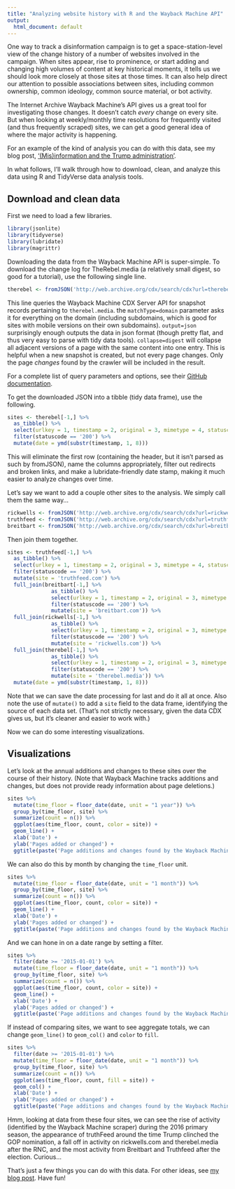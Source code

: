 ```yaml
---
title: "Analyzing website history with R and the Wayback Machine API"
output:
  html_document: default
---
```


One way to track a disinformation campaign is to get a space-station-level view of the change history of a number of websites involved in the campaign. When sites appear, rise to prominence, or start adding and changing high volumes of content at key historical moments, it tells us we should look more closely at those sites at those times. It can also help direct our attention to possible associations between sites, including common ownership, common ideology, common source material, or bot activity.

The Internet Archive Wayback Machine's API gives us a great tool for investigating those changes. It doesn't catch *every* change on every site. But when looking at weekly/monthly time resolutions for frequently visited (and thus frequently scraped) sites, we can get a good general idea of where the major activity is happening.

For an example of the kind of analysis you can do with this data, see my blog post, ['(Mis)information and the Trump administration'](http://pushpullfork.com/2017/02/misinformation-trump-administration/). 

In what follows, I'll walk through how to download, clean, and analyze this data using R and TidyVerse data analysis tools.

## Download and clean data

First we need to load a few libraries.

```r
library(jsonlite)
library(tidyverse)
library(lubridate)
library(magrittr)
```

Downloading the data from the Wayback Machine API is super-simple. To download the change log for TheRebel.media (a relatively small digest, so good for a tutorial), use the following single line.

```r
therebel <- fromJSON('http://web.archive.org/cdx/search/cdx?url=therebel.media&matchType=domain&output=json&collapse=digest')
```

This line queries the Wayback Machine CDX Server API for snapshot records pertaining to ```therebel.media```. the ```matchType=domain``` parameter asks it for everything on the domain (including subdomains, which is good for sites with mobile versions on their own subdomains). ```output=json``` surprisingly enough outputs the data in json format (though pretty flat, and thus very easy to parse with tidy data tools). ```collapse=digest``` will collapse all adjacent versions of a page with the same content into one entry. This is helpful when a new snapshot is created, but not every page changes. Only the page *changes* found by the crawler will be included in the result.

For a complete list of query parameters and options, see their [GitHub documentation](https://github.com/internetarchive/wayback/tree/master/wayback-cdx-server).

To get the downloaded JSON into a tibble (tidy data frame), use the following.

```r
sites <- therebel[-1,] %>%
  as_tibble() %>%
  select(urlkey = 1, timestamp = 2, original = 3, mimetype = 4, statuscode = 5, digest = 6, length = 7) %>%
  filter(statuscode == '200') %>%
  mutate(date = ymd(substr(timestamp, 1, 8)))
```

This will eliminate the first row (containing the header, but it isn't parsed as such by fromJSON), name the columns appropriately, filter out redirects and broken links, and make a lubridate-friendly date stamp, making it much easier to analyze changes over time.

Let's say we want to add a couple other sites to the analysis. We simply call them the same way...

```r
rickwells <- fromJSON('http://web.archive.org/cdx/search/cdx?url=rickwells.us&matchType=domain&output=json&collapse=digest')
truthfeed <- fromJSON('http://web.archive.org/cdx/search/cdx?url=truthfeed.com&matchType=domain&output=json&collapse=digest')
breitbart <- fromJSON('http://web.archive.org/cdx/search/cdx?url=breitbart.com&matchType=domain&output=json&collapse=digest')
```

Then join them together.

```r
sites <- truthfeed[-1,] %>%
  as_tibble() %>%
  select(urlkey = 1, timestamp = 2, original = 3, mimetype = 4, statuscode = 5, digest = 6, length = 7) %>%
  filter(statuscode == '200') %>%
  mutate(site = 'truthfeed.com') %>%
  full_join(breitbart[-1,] %>%
              as_tibble() %>%
              select(urlkey = 1, timestamp = 2, original = 3, mimetype = 4, statuscode = 5, digest = 6, length = 7) %>%
              filter(statuscode == '200') %>%
              mutate(site = 'breitbart.com')) %>%
  full_join(rickwells[-1,] %>%
              as_tibble() %>%
              select(urlkey = 1, timestamp = 2, original = 3, mimetype = 4, statuscode = 5, digest = 6, length = 7) %>%
              filter(statuscode == '200') %>%
              mutate(site = 'rickwells.com')) %>%
  full_join(therebel[-1,] %>%
              as_tibble() %>%
              select(urlkey = 1, timestamp = 2, original = 3, mimetype = 4, statuscode = 5, digest = 6, length = 7) %>%
              filter(statuscode == '200') %>%
              mutate(site = 'therebel.media')) %>%
  mutate(date = ymd(substr(timestamp, 1, 8)))
```

Note that we can save the date processing for last and do it all at once. Also note the use of ```mutate()``` to add a ```site``` field to the data frame, identifying the source of each data set. (That's not strictly necessary, given the data CDX gives us, but it's cleaner and easier to work with.)

Now we can do some interesting visualizations.

## Visualizations

Let's look at the annual additions and changes to these sites over the course of their history. (Note that Wayback Machine tracks additions and changes, but does not provide ready information about page deletions.)

```r
sites %>%
  mutate(time_floor = floor_date(date, unit = "1 year")) %>%
  group_by(time_floor, site) %>%
  summarize(count = n()) %>%
  ggplot(aes(time_floor, count, color = site)) +
  geom_line() +
  xlab('Date') +
  ylab('Pages added or changed') +
  ggtitle(paste('Page additions and changes found by the Wayback Machine on\nright-wing sites, by year', sep = ''))
```

We can also do this by month by changing the ```time_floor``` unit.

```r
sites %>%
  mutate(time_floor = floor_date(date, unit = "1 month")) %>%
  group_by(time_floor, site) %>%
  summarize(count = n()) %>%
  ggplot(aes(time_floor, count, color = site)) +
  geom_line() +
  xlab('Date') +
  ylab('Pages added or changed') +
  ggtitle(paste('Page additions and changes found by the Wayback Machine on\nright-wing sites, by month', sep = ''))
```

And we can hone in on a date range by setting a filter.

```r
sites %>%
  filter(date >= '2015-01-01') %>%
  mutate(time_floor = floor_date(date, unit = "1 month")) %>%
  group_by(time_floor, site) %>%
  summarize(count = n()) %>%
  ggplot(aes(time_floor, count, color = site)) +
  geom_line() +
  xlab('Date') +
  ylab('Pages added or changed') +
  ggtitle(paste('Page additions and changes found by the Wayback Machine on\nright-wing sites, by month', sep = ''))
```

If instead of comparing sites, we want to see aggregate totals, we can change ```geom_line()``` to ```geom_col()``` and ```color``` to ```fill```.

```r
sites %>%
  filter(date >= '2015-01-01') %>%
  mutate(time_floor = floor_date(date, unit = "1 month")) %>%
  group_by(time_floor, site) %>%
  summarize(count = n()) %>%
  ggplot(aes(time_floor, count, fill = site)) +
  geom_col() +
  xlab('Date') +
  ylab('Pages added or changed') +
  ggtitle(paste('Page additions and changes found by the Wayback Machine on\nright-wing sites, by month', sep = ''))
```

Hmm, looking at data from these four sites, we can see the rise of activity (identified by the Wayback Machine scraper) during the 2016 primary season, the appearance of truthFeed around the time Trump clinched the GOP nomination, a fall off in activity on rickwells.com and therebel.media after the RNC, and the most activity from Breitbart and Truthfeed after the election. Curious...

That's just a few things you can do with this data. For other ideas, see [my blog post](http://pushpullfork.com/2017/02/misinformation-trump-administration/). Have fun!